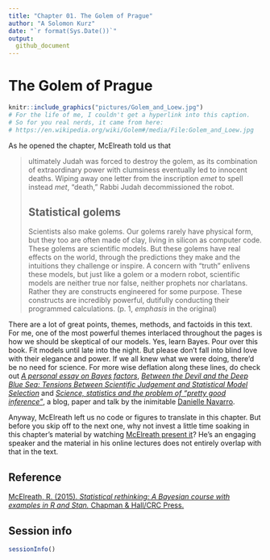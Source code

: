 ```yaml
---
title: "Chapter 01. The Golem of Prague"
author: "A Solomon Kurz"
date: "`r format(Sys.Date())`"
output:
  github_document
---
```


# The Golem of Prague

```r
knitr::include_graphics("pictures/Golem_and_Loew.jpg") 
# For the life of me, I couldn't get a hyperlink into this caption.
# So for you real nerds, it came from here:
# https://en.wikipedia.org/wiki/Golem#/media/File:Golem_and_Loew.jpg
```

As he opened the chapter, McElreath told us that

> ultimately Judah was forced to destroy the golem, as its combination of extraordinary power with clumsiness eventually led to innocent deaths. Wiping away one letter from the inscription *emet* to spell instead *met*, "death," Rabbi Judah decommissioned the robot.
>
> ## Statistical golems
>
> Scientists also make golems. Our golems rarely have physical form, but they too are often made of clay, living in silicon as computer code. These golems are scientific models. But these golems have real effects on the world, through the predictions they make and the intuitions they challenge or inspire. A concern with "truth" enlivens these models, but just like a golem or a modern robot, scientific models are neither true nor false, neither prophets nor charlatans. Rather they are constructs engineered for some purpose. These constructs are incredibly powerful, dutifully conducting their programmed calculations.
(p. 1, *emphasis* in the original)

There are a lot of great points, themes, methods, and factoids in this text. For me, one of the most powerful themes interlaced throughout the pages is how we should be skeptical of our models. Yes, learn Bayes. Pour over this book. Fit models until late into the night. But please don't fall into blind love with their elegance and power. If we all knew what we were doing, there'd be no need for science. For more wise deflation along these lines, do check out [*A personal essay on Bayes factors*](https://djnavarro.net/post/a-personal-essay-on-bayes-factors/), [*Between the Devil and the Deep Blue Sea: Tensions Between Scientific Judgement and Statistical Model Selection*](https://link.springer.com/article/10.1007/s42113-018-0019-z) and [*Science, statistics and the problem of "pretty good inference"*](https://www.youtube.com/watch?v=tNkmsAOn7aU), a blog, paper and talk by the inimitable [Danielle Navarro](https://twitter.com/djnavarro?lang=en).

Anyway, McElreath left us no code or figures to translate in this chapter. But before you skip off to the next one, why not invest a little time soaking in this chapter’s material by watching [McElreath present it](https://www.youtube.com/watch?v=oy7Ks3YfbDg&t=14s&frags=pl%2Cwn)? He's an engaging speaker and the material in his online lectures does not entirely overlap with that in the text.

## Reference {-}

[McElreath, R. (2015). *Statistical rethinking: A Bayesian course with examples in R and Stan.* Chapman & Hall/CRC Press.](https://xcelab.net/rm/statistical-rethinking/)

## Session info {-}

```r
sessionInfo()
```

